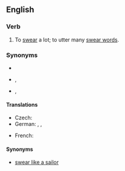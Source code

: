 ==English==

===Verb===
{{head|en|verb}}

# {{lb|en|simile}} To [[swear]] a lot; to utter many [[swear word]]s.

===Synonyms===
* {{l|en|curse like a trooper}}
* {{l|en|curse like a pagan}}, {{l|en|swear like a pagan}}
* {{l|en|curse like a sailor}}, {{l|en|swear like a sailor}}

====Translations====
{{trans-top}}
* Czech: {{t|cs|klít jako pohan}}
* German: {{t|de|fluchen wie ein Kesselflicker|lit=like a tinker}}, {{t|de|fluchen wie ein Bierkutscher|lit=like a drayman}}, {{t|de|fluchen wie ein Seemann|lit=like a sailor}}
{{trans-mid}}
* French: {{t|fr|jurer comme un charretier}}
{{trans-bottom}}

====Synonyms====
* [[swear like a sailor]]
